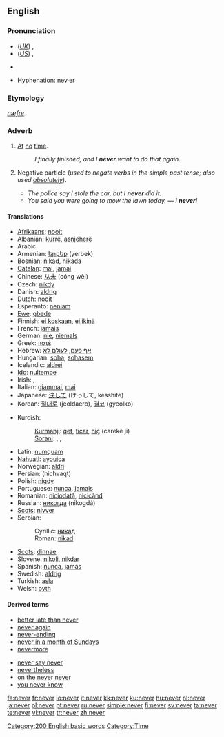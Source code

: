 {{wikipedia}}
==English==

{{rank|first|down|good|99|never|shall|most|where}}

===Pronunciation===
* (''[[Received Pronunciation|UK]]'') {{IPA|/ˈnɛvə/}}, {{SAMPA|/"nEv@/}}
* (''[[General American|US]]'') {{IPA|/ˈnɛvɚ/}}, {{SAMPA|/"nEv@`/}}
* {{audio|en-us-never.ogg|Audio (US)}}
*: {{rhymes|ɛvə(r)}}
* Hyphenation: nev&middot;er

===Etymology===
{{OE.}} ''[[næfre]]''.

===Adverb===
{{en-adv|-}}

# [[at|At]] [[no]] [[time]].
#: ''I finally finished, and I '''never''' want to do that again.''
# {{colloquial}} Negative particle (''used to negate verbs in the simple past tense; also used [[absolutely]]'').
#* ''The police say I stole the car, but I '''never''' did it.''
#* ''You said you were going to mow the lawn today.'' &mdash; ''I '''never'''!''<!--example of "never" used absolutely in this sense-->

====Translations====
{{trans-top|at no time}}
* [[Afrikaans]]: [[nooit]]
* Albanian: [[kurrë]], [[asnjëherë]]
* Arabic: {{Arab|[[ابدا|أبَدًا]]}} {{IPAchar|(’ábadan)}}
* Armenian: [[երբեք]] (yerbek)
* Bosnian: [[nikad#Bosnian|nikad]], [[nikada]]
* [[Catalan]]: [[mai]], [[jamai]]
* Chinese: [[从未]] (cóng wèi)
* Czech: [[nikdy]]
* Danish: [[aldrig]]
* Dutch: [[nooit]]
* Esperanto: [[neniam]]
* [[Ewe]]: [[gbeɖe]]
* Finnish: [[ei koskaan]], [[ei ikinä]]
* French: [[jamais]]
* German: [[nie]], [[niemals]]
* Greek: [[ποτέ]]
* Hebrew: [[אף פעם]], [[לעולם לא]]
* Hungarian: [[soha]], [[sohasem]]
* Icelandic: [[aldrei]]
* [[Ido]]: [[nultempe]]
* Irish: {{t|ga|ariamh}}, {{t|ga|go deo}} {{context|after a negative}}
* Italian: [[giammai]], [[mai#Italian|mai]]
* Japanese: [[決して]] (けっして, kesshite)
* Korean: [[절대로]] (jeoldaero), [[결코]] (gyeolko)
{{trans-mid}}
* Kurdish:
*: [[Kurmanji]]: [[qet]], [[ticar]], [[hîç]] (carekê jî)
*: [[Sorani]]: {{KUchar|[[هیچ]]}}, {{KUchar|[[قه‌د]]}}, {{KUchar|[[هه‌رگیز]]}}
* Latin: [[numquam]]
* [[Nahuatl]]: [[ayouica]]
* Norwegian: [[aldri]]
* Persian: {{fa-Arab|[[هیچ وقت]]}} (hichvaqt)
* Polish: [[nigdy]]
* Portuguese: [[nunca]], [[jamais]]
* Romanian: [[niciodată]], [[nicicând]]
* Russian: [[никогда]] (nikogdá)
* [[Scots]]: [[nivver]]
* Serbian:
*: Cyrillic: [[никад#Serbian|никад]]
*: Roman: [[nikad#Serbian|nikad]]
* [[Scots]]: [[dinnae]]
* Slovene: [[nikoli]], [[nikdar]]
* Spanish: [[nunca]], [[jamás]]
* Swedish: [[aldrig]]
* Turkish: [[asla]]
* Welsh: [[byth]]
{{trans-bottom}}

{{trans-top|nonstandard: did not}}
{{trans-mid}}
{{trans-bottom}}

====Derived terms====
{{rel-top|terms derived from ''never''}}
* [[better late than never]]
* [[never again]]
* [[never-ending]]
* [[never in a month of Sundays]]
* [[nevermore]]
{{rel-mid}}
* [[never say never]]
* [[nevertheless]]
* [[on the never never]]
* [[you never know]]
{{rel-bottom}}

[[Category:200 English basic words]]
[[Category:Time]]

[[fa:never]]
[[fr:never]]
[[io:never]]
[[it:never]]
[[kk:never]]
[[ku:never]]
[[hu:never]]
[[nl:never]]
[[ja:never]]
[[pl:never]]
[[pt:never]]
[[ru:never]]
[[simple:never]]
[[fi:never]]
[[sv:never]]
[[ta:never]]
[[te:never]]
[[vi:never]]
[[tr:never]]
[[zh:never]]